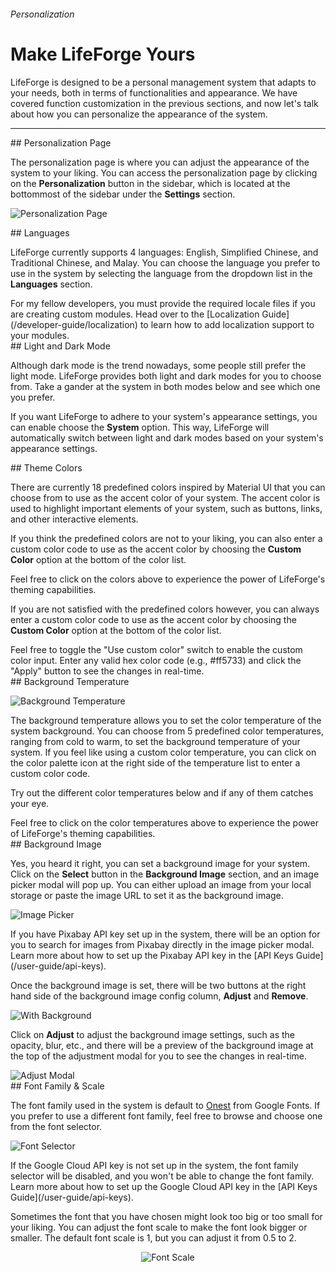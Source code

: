
###### Personalization

# Make LifeForge Yours

LifeForge is designed to be a personal management system that adapts to your needs, both in terms of functionalities and appearance. We have covered function customization in the previous sections, and now let's talk about how you can personalize the appearance of the system.

---

<section id="personalization-page">
## Personalization Page

The personalization page is where you can adjust the appearance of the system to your liking. You can access the personalization page by clicking on the **Personalization** button in the sidebar, which is located at the bottommost of the sidebar under the **Settings** section.

![Personalization Page](/assets/user-personalization/personalization-page.png)

</section>

<section id="languages">
## Languages

LifeForge currently supports 4 languages: English, Simplified Chinese, and Traditional Chinese, and Malay. You can choose the language you prefer to use in the system by selecting the language from the dropdown list in the **Languages** section.

<Note>
For my fellow developers, you must provide the required locale files if you are creating custom modules. Head over to the [Localization Guide](/developer-guide/localization) to learn how to add localization support to your modules.
</Note>
</section>

<section id="light-and-dark-mode">
## Light and Dark Mode

Although dark mode is the trend nowadays, some people still prefer the light mode. LifeForge provides both light and dark modes for you to choose from. Take a gander at the system in both modes below and see which one you prefer.

<LightAndDarkMode />

If you want LifeForge to adhere to your system's appearance settings, you can enable choose the **System** option. This way, LifeForge will automatically switch between light and dark modes based on your system's appearance settings.

</section>

<section id="theme-colors">
## Theme Colors

There are currently 18 predefined colors inspired by Material UI that you can choose from to use as the accent color of your system. The accent color is used to highlight important elements of your system, such as buttons, links, and other interactive elements.

If you think the predefined colors are not to your liking, you can also enter a custom color code to use as the accent color by choosing the **Custom Color** option at the bottom of the color list.

<ThemeColors />

<Note>
  Feel free to click on the colors above to experience the power of LifeForge's theming capabilities.
</Note>

If you are not satisfied with the predefined colors however, you can always enter a custom color code to use as the accent color by choosing the **Custom Color** option at the bottom of the color list.

<CustomColorInput />

<Note>
  Feel free to toggle the "Use custom color" switch to enable the custom color input. Enter any valid hex color code (e.g., #ff5733) and click the "Apply" button to see the changes in real-time.
</Note>
</section>

<section id="background-temperature">
## Background Temperature

![Background Temperature](/assets/bgTemp/6.png)

The background temperature allows you to set the color temperature of the system background. You can choose from 5 predefined color temperatures, ranging from cold to warm, to set the background temperature of your system. If you feel like using a custom color temperature, you can click on the color palette icon at the right side of the temperature list to enter a custom color code.


Try out the different color temperatures below and if any of them catches your eye.

<BgTemp />

<Note>
  Feel free to click on the color temperatures above to experience the power of LifeForge's theming capabilities.
</Note>
</section>

<section id="background-image">
## Background Image

Yes, you heard it right, you can set a background image for your system. Click on the **Select** button in the **Background Image** section, and an image picker modal will pop up. You can either upload an image from your local storage or paste the image URL to set it as the background image.

![Image Picker](/assets/user-personalization/image-picker.png)

<Note>
  If you have Pixabay API key set up in the system, there will be an option for
  you to search for images from Pixabay directly in the image picker modal.
  Learn more about how to set up the Pixabay API key in the [API Keys
  Guide](/user-guide/api-keys).
</Note>

Once the background image is set, there will be two buttons at the right hand side of the background image config column, **Adjust** and **Remove**.

![With Background](/assets/user-personalization/with-background.png)

Click on **Adjust** to adjust the background image settings, such as the opacity, blur, etc., and there will be a preview of the background image at the top of the adjustment modal for you to see the changes in real-time.

<div className="flex items-center justify-center mt-8">
    <img src="/assets/user-personalization/adjust-modal.png" alt="Adjust Modal" className="w-[70%] rounded-lg" />
</div>
</section>

<section id="font-family-&-scale">
## Font Family & Scale

The font family used in the system is default to [Onest](https://fonts.google.com/specimen/Onest) from Google Fonts. If you prefer to use a different font family, feel free to browse and choose one from the font selector.

![Font Selector](/assets/user-personalization/font-family-picker.png)

<Note>
If the Google Cloud API key is not set up in the system, the font family selector will be disabled, and you won't be able to change the font family. Learn more about how to set up the Google Cloud API key in the [API Keys Guide](/user-guide/api-keys).
</Note>

Sometimes the font that you have chosen might look too big or too small for your liking. You can adjust the font scale to make the font look bigger or smaller. The default font scale is 1, but you can adjust it from 0.5 to 2.

<center>
<img src="/assets/user-personalization/font-scale.png" alt="Font Scale" className="w-1/3 mt-8 rounded-lg" />
</center>
</section>
